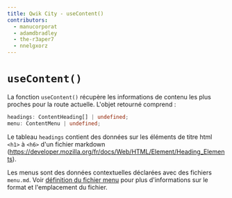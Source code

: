 ```yaml
---
title: Qwik City - useContent()
contributors:
  - manucorporat
  - adamdbradley
  - the-r3aper7
  - nnelgxorz
---
```


# `useContent()`

La fonction `useContent()` récupère les informations de contenu les plus proches pour la route actuelle. L'objet retourné comprend :

```ts
headings: ContentHeading[] | undefined;
menu: ContentMenu | undefined;
```

Le tableau `headings` contient des données sur les éléments de titre html `<h1>` à `<h6>` d'un fichier markdown (https://developer.mozilla.org/fr/docs/Web/HTML/Element/Heading_Elements).

Les menus sont des données contextuelles déclarées avec des fichiers `menu.md`. Voir [définition du fichier menu](../../../qwikcity/content/menu/index.mdx) pour plus d'informations sur le format et l'emplacement du fichier.

